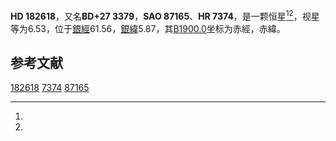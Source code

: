 {{Starbox begin
| name = HD 182618
}}
{{Starbox observe
| epoch = [[J2000.0|J2000.0]]
| constell = {{星座名待查}}<ref name=SIMBAD>{{cite web
 | url=http://simbad.u-strasbg.fr/simbad/sim-id?Ident=HR+7374
 | title=Pulsating variable Star
 | publisher=Centre de Données astronomiques de Strasbourg
 | work=SIMBAD
 | accessdate=2012-07-13
 | archive-date=2016-03-15
 | archive-url=https://web.archive.org/web/20160315122226/http://simbad.u-strasbg.fr/simbad/sim-id?Ident=HR+7374
 | dead-url=no
 }}</ref><ref name=DATA>{{cite web
 | url=http://vizier.u-strasbg.fr/viz-bin/VizieR-5?-out.add=.&-source=5050&-corr=PK=HR&-out.max=9999&HR=7374
 | title=VizieR Detailed Page
 | accessdate=2012-07-13
 | archive-date=2016-03-05
 | archive-url=https://web.archive.org/web/20160305210154/http://vizier.u-strasbg.fr/viz-bin/VizieR-5?-out.add=.&-source=5050&-corr=PK=HR&-out.max=9999&HR=7374
 | dead-url=no
 }}</ref>
| 星官 = 
| ra = {{RA|19|24|22.4}}<ref name=SIMBAD /><ref name=DATA />
| dec = {{DEC|+28|5|16}}<ref name=SIMBAD /><ref name=DATA />
| appmag_v = 6.53<ref name=SIMBAD /><ref name=DATA />
}}
{{Starbox character
| class = B5V<ref name=SIMBAD /><ref name=DATA />
| b-v = -0.08<ref name=SIMBAD /><ref name=DATA />
| u-b = -0.55<ref name=SIMBAD /><ref name=DATA />
| r-i = <ref name=SIMBAD /><ref name=DATA />
| variable = 
}}
{{Starbox astrometry
| radial_v = -0.55
| prop_mo_ra = -20
| parallax = 
| p_error = 
}}
{{Starbox catalog
| names =BD+27 3379，[[SAO星表|SAO]] 87165，[[HD星表|HD]] 182618，[[HR星表|HR]] 7374}}
{{Starbox reference |Simbad=HR+7374}}
{{Starbox end}}

'''HD 182618'''，又名'''BD+27 3379'''，'''SAO 87165'''、'''HR 7374'''，是一颗恒星<ref name=SIMBAD /><ref name=DATA />，视星等为6.53，位于[[銀道座標系|銀經]]61.56，[[銀道座標系|銀緯]]5.87，其[[B1900.0|B1900.0]]坐标为赤經{{RA|19|20|21.6}}，赤緯{{DEC|+27|5.87|31}}。

== 参考文献 ==
{{reflist}}

{{star-stub}}

[[Category:HD和HDE天體|182618]]
[[Category:HR天體|7374]]
[[Category:SAO天體|87165]]